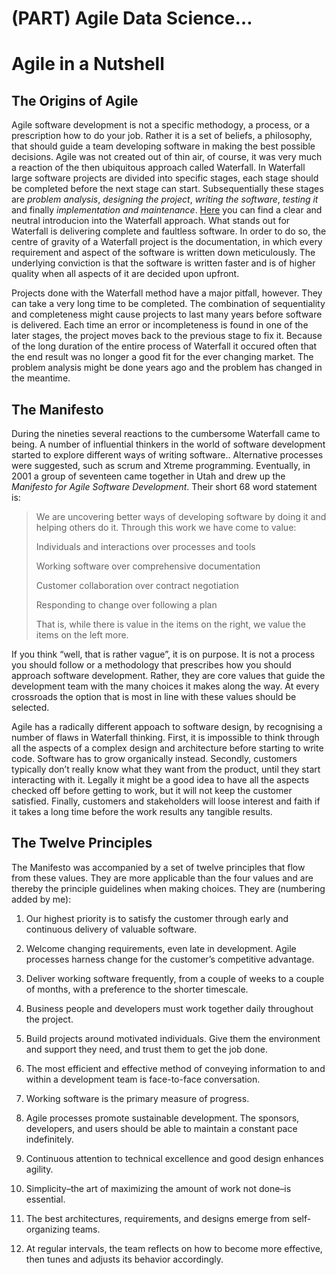 # (PART) Agile Data Science... {-}

# Agile in a Nutshell

## The Origins of Agile

Agile software development is not a specific methodogy, a process, or a prescription how to do your job.
Rather it is a set of beliefs, a philosophy, that should guide a team developing software in making the best possible decisions. 
Agile was not created out of thin air, of course, it was very much a reaction of the then ubiquitous approach called Waterfall. 
In Waterfall large software projects are divided into specific stages, each stage should be completed before the next stage can start. 
Subsequentially these stages are *problem analysis*, *designing the project*, *writing the software*, *testing it* and finally *implementation and maintenance*. 
[Here](https://www.youtube.com/watch?v=LxEmGNgqYJA) you can find a clear and neutral introducion into the Waterfall approach. 
What stands out for Waterfall is delivering complete and faultless software. 
In order to do so, the centre of gravity of a Waterfall project is the documentation, in which every requirement and aspect of the software is written down meticulously. 
The underlying conviction is that the software is written faster and is of higher quality when all aspects of it are decided upon upfront.

Projects done with the Waterfall method have a major pitfall, however. 
They can take a very long time to be completed. 
The combination of sequentiality and completeness might cause projects to last many years before software is delivered. 
Each time an error or incompleteness is found in one of the later stages, the project moves back to the previous stage to fix it.
Because of the long duration of the entire process of Waterfall it occured often that the end result was no longer a good fit for the ever changing market. 
The problem analysis might be done years ago and the problem has changed in the meantime. 

## The Manifesto

During the nineties several reactions to the cumbersome Waterfall came to being. 
A number of influential thinkers in the world of software development started to explore different ways of writing software..
Alternative processes were suggested, such as scrum and Xtreme programming. 
Eventually, in 2001 a group of seventeen came together in Utah and drew up the *Manifesto for Agile Software Development*. 
Their short 68 word statement is:

> We are uncovering better ways of developing software by doing it and helping others do it. Through this work we have come to value:
>
> Individuals and interactions over processes and tools
>
> Working software over comprehensive documentation
>
> Customer collaboration over contract negotiation
>
> Responding to change over following a plan
>
> That is, while there is value in the items on the right, we value the items on the left more.

If you think "well, that is rather vague", it is on purpose. 
It is not a process you should follow or a methodology that prescribes how you should approach software development. 
Rather, they are core values that guide the development team with the many choices it makes along the way. 
At every crossroads the option that is most in line with these values should be selected. 

Agile has a radically different appoach to software design, by recognising a number of flaws in Waterfall thinking. 
First, it is impossible to think through all the aspects of a complex design and architecture before starting to write code. 
Software has to grow organically instead.
Secondly, customers typically don't really know what they want from the product, until they start interacting with it. 
Legally it might be a good idea to have all the aspects checked off before getting to work, but it will not keep the customer satisfied. 
Finally, customers and stakeholders will loose interest and faith if it takes a long time before the work results any tangible results.

## The Twelve Principles

The Manifesto was accompanied by a set of twelve principles that flow from these values. 
They are more applicable than the four values and are thereby the principle guidelines when making choices. 
They are (numbering added by me):

1) Our highest priority is to satisfy the customer through early and continuous delivery of valuable software.

2) Welcome changing requirements, even late in development. Agile processes harness change for the customer's competitive advantage.

3) Deliver working software frequently, from a couple of weeks to a couple of months, with a preference to the shorter timescale.

4) Business people and developers must work together daily throughout the project.

5) Build projects around motivated individuals. Give them the environment and support they need, and trust them to get the job done.

6) The most efficient and effective method of conveying information to and within a development team is face-to-face conversation.

7) Working software is the primary measure of progress.

8) Agile processes promote sustainable development. The sponsors, developers, and users should be able to maintain a constant pace indefinitely.

9) Continuous attention to technical excellence and good design enhances agility.

10) Simplicity--the art of maximizing the amount of work not done--is essential.

11) The best architectures, requirements, and designs emerge from self-organizing teams.

12) At regular intervals, the team reflects on how to become more effective, then tunes and adjusts its behavior accordingly.


